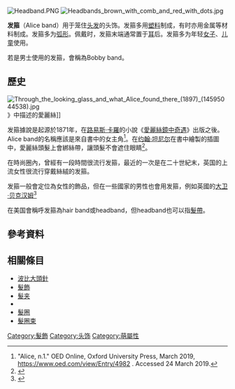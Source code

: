 {{noteTA
|1=zh-hans:发箍;zh-hk:髮箍;zh-tw:髮箍;
}}
[[File:Headband.PNG|right]]
[[File:Headbands_brown_with_comb_and_red_with_dots.jpg|thumb]]

'''发箍'''（Alice band）用于笼住[[头发|头发]]的头饰。发箍多用[[塑料|塑料]]制成，有时亦用金属等材料制成。发箍多为[[弧形|弧形]]。佩戴时，发箍末端通常置于[[耳|耳]]后。发箍多为年轻[[女子|女子]]、[[儿童|儿童]]使用。

若是男士使用的发箍，會稱為Bobby band。

==歷史==
[[File:Through_the_looking_glass_and_what_Alice_found_there_(1897)_(14595044538).jpg|thumb]]》中描述的愛麗絲]]

发箍據說是起源於1871年，在[[路易斯·卡羅|路易斯·卡羅]]的小說《[[愛麗絲鏡中奇遇|愛麗絲鏡中奇遇]]》出版之後。Alice band的名稱應該是來自書中的女主角<ref>"Alice, n.1." OED Online, Oxford University Press, March 2019, https://www.oed.com/view/Entry/4982 {{Wayback|url=https://www.oed.com/view/Entry/4982 |date=20210602214400 }}. Accessed 24 March 2019.</ref>。在[[约翰·坦尼尔|约翰·坦尼尔]]在書中繪製的插圖中，愛麗絲頭髮上會綁絲帶，讓頭髮不會遮住眼睛<ref name="Valerie Cumming">{{cite book|last1=Cumming|first1=Valerie|last2=Cunnington|first2=C.W.|last3=Cunnington|first3=P.|title=The Dictionary of Fashion History|date=2010|publisher=Berg|location=Oxford|isbn=9781847887382|page=4|url=https://books.google.com/books?id=7NOj8Mc7GowC&q=history+of+the+Alice+band&pg=PA3|access-date=6 January 2015|archive-date=2021-06-16|archive-url=https://web.archive.org/web/20210616154924/https://books.google.com/books?id=7NOj8Mc7GowC&q=history+of+the+Alice+band&pg=PA3|dead-url=no}}</ref>。

在時尚圈內，曾經有一段時間很流行发箍，最近的一次是在二十世紀末，英国的上流女性很流行穿戴絲絨的发箍。

发箍一般會定位為女性的飾品，但在一些國家的男性也會用发箍，例如英國的[[大卫·贝克汉姆|大卫·贝克汉姆]]<ref>{{cite news |last=Hogan |first=Michael |date=17 May 2013 |title=David Beckham: a career in hairstyles – in pictures |url=https://www.theguardian.com/football/gallery/2013/may/17/david-beckham-hairstyles-pictures#img-6 |access-date=1 July 2020 |archive-date=2021-06-03 |archive-url=https://web.archive.org/web/20210603014431/https://www.theguardian.com/football/gallery/2013/may/17/david-beckham-hairstyles-pictures#img-6 |dead-url=no }}</ref>

在美国會稱呼发箍為hair band或headband，但headband也可以指[[髮帶|髮帶]]。

==參考資料==
{{reflist}}
== 相關條目 ==
* [[波比大頭針|波比大頭針]]
* [[髮飾|髮飾]]
* [[髮夹|髮夹]]
* {{le|髮帶|Headband}}
* [[髮圈|髮圈]]
* [[髮圈束|髮圈束]]

[[Category:髮飾|Category:髮飾]]
[[Category:头饰|Category:头饰]]
[[Category:萌屬性|Category:萌屬性]]
{{時尚小作品}}
